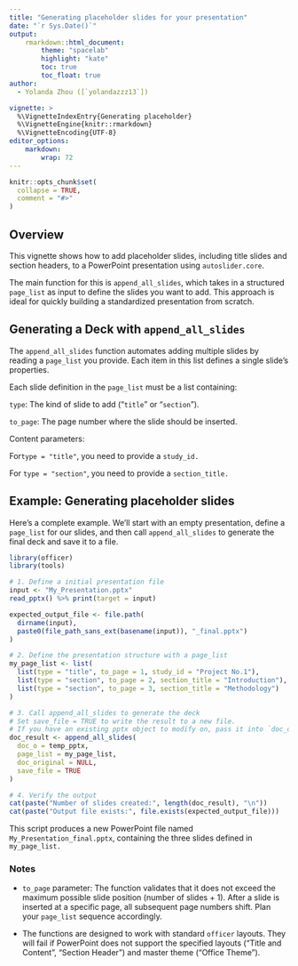 ```yaml
---
title: "Generating placeholder slides for your presentation"
date: "`r Sys.Date()`"
output:
    rmarkdown::html_document:
        theme: "spacelab"
        highlight: "kate"
        toc: true
        toc_float: true
author: 
  - Yolanda Zhou ([`yolandazzz13`])

vignette: >
  %\VignetteIndexEntry{Generating placeholder}
  %\VignetteEngine{knitr::rmarkdown}
  %\VignetteEncoding{UTF-8}
editor_options:
    markdown:
        wrap: 72
---
```




```r
knitr::opts_chunk$set(
  collapse = TRUE,
  comment = "#>"
)
```

## Overview
This vignette shows how to add placeholder slides, including title slides and section headers, to a PowerPoint presentation using `autoslider.core`.

The main function for this is `append_all_slides`, which takes in a structured `page_list` as input to define the slides you want to add. This approach is ideal for quickly building a standardized presentation from scratch.

## Generating a Deck with `append_all_slides`
The `append_all_slides` function automates adding multiple slides by reading a `page_list` you provide. Each item in this list defines a single slide's properties.

Each slide definition in the `page_list` must be a list containing:

`type`: The kind of slide to add ("`title`" or "`section`").

`to_page`: The page number where the slide should be inserted.

Content parameters:

For` type = "title"`, you need to provide a `study_id.`

For `type = "section"`, you need to provide a `section_title.`

## Example: Generating placeholder slides 
Here’s a complete example. We'll start with an empty presentation, define a `page_list` for our slides, and then call `append_all_slides` to generate the final deck and save it to a file.

```r
library(officer)
library(tools)

# 1. Define a initial presentation file
input <- "My_Presentation.pptx"
read_pptx() %>% print(target = input)

expected_output_file <- file.path(
  dirname(input),
  paste0(file_path_sans_ext(basename(input)), "_final.pptx")
)

# 2. Define the presentation structure with a page_list
my_page_list <- list(
  list(type = "title", to_page = 1, study_id = "Project No.1"),
  list(type = "section", to_page = 2, section_title = "Introduction"),
  list(type = "section", to_page = 3, section_title = "Methodology")
)

# 3. Call append_all_slides to generate the deck
# Set save_file = TRUE to write the result to a new file.
# If you have an existing pptx object to modify on, pass it into `doc_original`.
doc_result <- append_all_slides(
  doc_o = temp_pptx,
  page_list = my_page_list,
  doc_original = NULL,
  save_file = TRUE
)

# 4. Verify the output
cat(paste("Number of slides created:", length(doc_result), "\n"))
cat(paste("Output file exists:", file.exists(expected_output_file)))
```
This script produces a new PowerPoint file named `My_Presentation_final.pptx`, containing the three slides defined in `my_page_list.`


### Notes

- `to_page` parameter: The function validates that it does not exceed the maximum possible slide position (number of slides + 1). After a slide is inserted at a specific page, all subsequent page numbers shift. Plan your `page_list` sequence accordingly.

- The functions are designed to work with standard `officer` layouts. They will fail if PowerPoint does not support the specified layouts ("Title and Content", "Section Header") and master theme ("Office Theme").

